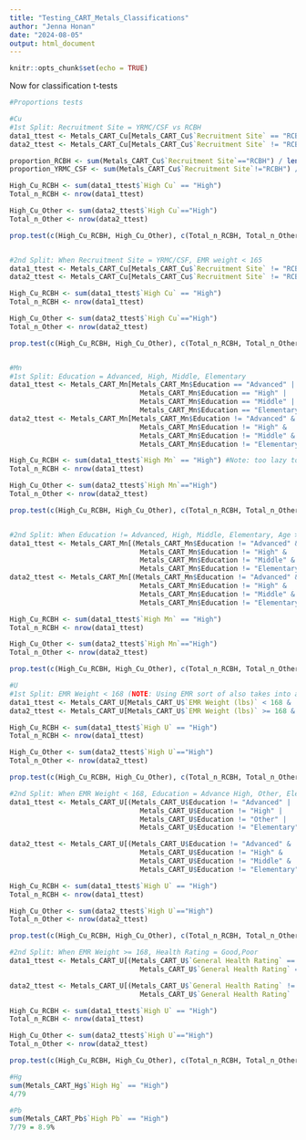 ```yaml
---
title: "Testing_CART_Metals_Classifications"
author: "Jenna Honan"
date: "2024-08-05"
output: html_document
---
```


```r
knitr::opts_chunk$set(echo = TRUE)
```

Now for classification t-tests
```r
#Proportions tests

#Cu
#1st Split: Recruitment Site = YRMC/CSF vs RCBH
data1_ttest <- Metals_CART_Cu[Metals_CART_Cu$`Recruitment Site` == "RCBH", ] #n=28
data2_ttest <- Metals_CART_Cu[Metals_CART_Cu$`Recruitment Site` != "RCBH", ] #n=51

proportion_RCBH <- sum(Metals_CART_Cu$`Recruitment Site`=="RCBH") / length(Metals_CART_Cu$`Recruitment Site`)
proportion_YRMC_CSF <- sum(Metals_CART_Cu$`Recruitment Site`!="RCBH") / length(Metals_CART_Cu$`Recruitment Site`)

High_Cu_RCBH <- sum(data1_ttest$`High Cu` == "High") 
Total_n_RCBH <- nrow(data1_ttest) 

High_Cu_Other <- sum(data2_ttest$`High Cu`=="High") 
Total_n_Other <- nrow(data2_ttest) 

prop.test(c(High_Cu_RCBH, High_Cu_Other), c(Total_n_RCBH, Total_n_Other)) #p-value = 0.001555


#2nd Split: When Recruitment Site = YRMC/CSF, EMR weight < 165
data1_ttest <- Metals_CART_Cu[Metals_CART_Cu$`Recruitment Site` != "RCBH" & !is.na(Metals_CART_Cu$`EMR Weight (lbs)`) & Metals_CART_Cu$`EMR Weight (lbs)` < 165, ] #n=9
data2_ttest <- Metals_CART_Cu[Metals_CART_Cu$`Recruitment Site` != "RCBH" & !is.na(Metals_CART_Cu$`EMR Weight (lbs)`) & Metals_CART_Cu$`EMR Weight (lbs)` >= 165, ] #n=9

High_Cu_RCBH <- sum(data1_ttest$`High Cu` == "High") 
Total_n_RCBH <- nrow(data1_ttest) 

High_Cu_Other <- sum(data2_ttest$`High Cu`=="High") 
Total_n_Other <- nrow(data2_ttest) 

prop.test(c(High_Cu_RCBH, High_Cu_Other), c(Total_n_RCBH, Total_n_Other)) #p-value = 0.3458


#Mn
#1st Split: Education = Advanced, High, Middle, Elementary
data1_ttest <- Metals_CART_Mn[Metals_CART_Mn$Education == "Advanced" | 
                                Metals_CART_Mn$Education == "High" |
                                Metals_CART_Mn$Education == "Middle" |
                                Metals_CART_Mn$Education == "Elementary", ] #n=43
data2_ttest <- Metals_CART_Mn[Metals_CART_Mn$Education != "Advanced" & 
                                Metals_CART_Mn$Education != "High" &
                                Metals_CART_Mn$Education != "Middle" &
                                Metals_CART_Mn$Education != "Elementary", ] #n=36

High_Cu_RCBH <- sum(data1_ttest$`High Mn` == "High") #Note: too lazy to change variable_id. Sorry, world.
Total_n_RCBH <- nrow(data1_ttest) 

High_Cu_Other <- sum(data2_ttest$`High Mn`=="High") 
Total_n_Other <- nrow(data2_ttest) 

prop.test(c(High_Cu_RCBH, High_Cu_Other), c(Total_n_RCBH, Total_n_Other)) #p-value = 0.002747


#2nd Split: When Education != Advanced, High, Middle, Elementary, Age >=45
data1_ttest <- Metals_CART_Mn[(Metals_CART_Mn$Education != "Advanced" & 
                                Metals_CART_Mn$Education != "High" &
                                Metals_CART_Mn$Education != "Middle" &
                                Metals_CART_Mn$Education != "Elementary") & Metals_CART_Mn$Age >=45, ] #n=16
data2_ttest <- Metals_CART_Mn[(Metals_CART_Mn$Education != "Advanced" & 
                                Metals_CART_Mn$Education != "High" &
                                Metals_CART_Mn$Education != "Middle" &
                                Metals_CART_Mn$Education != "Elementary") & Metals_CART_Mn$Age <45, ] #n=20

High_Cu_RCBH <- sum(data1_ttest$`High Mn` == "High") 
Total_n_RCBH <- nrow(data1_ttest) 

High_Cu_Other <- sum(data2_ttest$`High Mn`=="High") 
Total_n_Other <- nrow(data2_ttest) 

prop.test(c(High_Cu_RCBH, High_Cu_Other), c(Total_n_RCBH, Total_n_Other)) #p-value = 1

#U
#1st Split: EMR Weight < 168 (NOTE: Using EMR sort of also takes into account recruitment site, since it excludes csf participants)
data1_ttest <- Metals_CART_U[Metals_CART_U$`EMR Weight (lbs)` < 168 & !is.na(Metals_CART_U$`EMR Weight (lbs)`), ] #n=18
data2_ttest <- Metals_CART_U[Metals_CART_U$`EMR Weight (lbs)` >= 168 & !is.na(Metals_CART_U$`EMR Weight (lbs)`), ] #n=18

High_Cu_RCBH <- sum(data1_ttest$`High U` == "High") 
Total_n_RCBH <- nrow(data1_ttest) 

High_Cu_Other <- sum(data2_ttest$`High U`=="High") 
Total_n_Other <- nrow(data2_ttest) 

prop.test(c(High_Cu_RCBH, High_Cu_Other), c(Total_n_RCBH, Total_n_Other)) #p-value = 0.005541

#2nd Split: When EMR Weight < 168, Education = Advance High, Other, Elementary
data1_ttest <- Metals_CART_U[(Metals_CART_U$Education != "Advanced" | 
                                Metals_CART_U$Education != "High" |
                                Metals_CART_U$Education != "Other" |
                                Metals_CART_U$Education != "Elementary") & Metals_CART_U$`EMR Weight (lbs)`<168 & !is.na(Metals_CART_U$`EMR Weight (lbs)`), ] #n=18

data2_ttest <- Metals_CART_U[(Metals_CART_U$Education != "Advanced" & 
                                Metals_CART_U$Education != "High" &
                                Metals_CART_U$Education != "Middle" &
                                Metals_CART_U$Education != "Elementary") & Metals_CART_U$`EMR Weight (lbs)`<168 & !is.na(Metals_CART_U$`EMR Weight (lbs)`), ] #n=7

High_Cu_RCBH <- sum(data1_ttest$`High U` == "High") 
Total_n_RCBH <- nrow(data1_ttest) 

High_Cu_Other <- sum(data2_ttest$`High U`=="High") 
Total_n_Other <- nrow(data2_ttest) 

prop.test(c(High_Cu_RCBH, High_Cu_Other), c(Total_n_RCBH, Total_n_Other)) #p-value = 0.8039

#2nd Split: When EMR Weight >= 168, Health Rating = Good,Poor
data1_ttest <- Metals_CART_U[(Metals_CART_U$`General Health Rating` == "Good" | 
                                Metals_CART_U$`General Health Rating` == "Poor") & Metals_CART_U$`EMR Weight (lbs)`>=168 & !is.na(Metals_CART_U$`EMR Weight (lbs)`), ] #n=7

data2_ttest <- Metals_CART_U[(Metals_CART_U$`General Health Rating` != "Good" & 
                                Metals_CART_U$`General Health Rating` != "Poor") & Metals_CART_U$`EMR Weight (lbs)`>=168 & !is.na(Metals_CART_U$`EMR Weight (lbs)`), ] #n=9

High_Cu_RCBH <- sum(data1_ttest$`High U` == "High") 
Total_n_RCBH <- nrow(data1_ttest) 

High_Cu_Other <- sum(data2_ttest$`High U`=="High") 
Total_n_Other <- nrow(data2_ttest) 

prop.test(c(High_Cu_RCBH, High_Cu_Other), c(Total_n_RCBH, Total_n_Other)) #p-value = 0.1252

#Hg
sum(Metals_CART_Hg$`High Hg` == "High")
4/79

#Pb
sum(Metals_CART_Pb$`High Pb` == "High") 
7/79 = 8.9%

```

